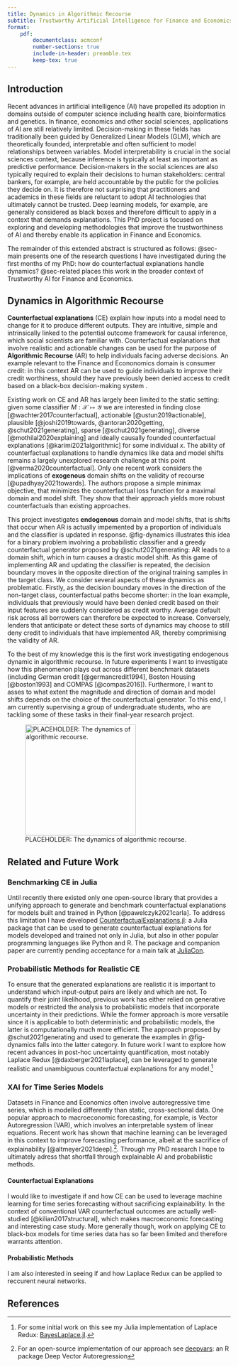 ```yaml
---
title: Dynamics in Algorithmic Recourse
subtitle: Trustworthy Artificial Intelligence for Finance and Economics
format:
    pdf:
        documentclass: acmconf
        number-sections: true
        include-in-header: preamble.tex
        keep-tex: true
---
```


## Introduction

Recent advances in artificial intelligence (AI) have propelled its adoption in domains outside of computer science including health care, bioinformatics and genetics. In finance, economics and other social sciences, applications of AI are still relatively limited. Decision-making in these fields has traditionally been guided by Generalized Linear Models (GLM), which are theoretically founded, interpretable and often sufficient to model relationships between variables. Model interpretability is crucial in the social sciences context, because inference is typically at least as important as predictive performance. Decision-makers in the social sciences are also typically required to explain their decisions to human stakeholders: central bankers, for example, are held accountable by the public for the policies they decide on. It is therefore not surprising that practitioners and academics in these fields are reluctant to adopt AI technologies that ultimately cannot be trusted. Deep learning models, for example, are generally considered as black boxes and therefore difficult to apply in a context that demands explanations. This PhD project is focused on exploring and developing methodologies that improve the trustworthiness of AI and thereby enable its application in Finance and Economics. 

The remainder of this extended abstract is structured as follows: @sec-main presents one of the research questions I have investigated during the first months of my PhD: how do counterfactual explanations handle dynamics? @sec-related places this work in the broader context of Trustworthy AI for Finance and Economics.

## Dynamics in Algorithmic Recourse {#sec-main}

**Counterfactual explanations** (CE) explain how inputs into a model need to change for it to produce different outputs. They are intuitive, simple and intrinsically linked to the potential outcome framework for causal inference, which social scientists are familiar with. Counterfactual explanations that involve realistic and actionable changes can be used for the purpose of **Algorithmic Recourse** (AR) to help individuals facing adverse decisions. An example relevant to the Finance and Econonomics domain is consumer credit: in this context AR can be used to guide individuals to improve their credit worthiness, should they have previously been denied access to credit based on a black-box decision-making system . 

Existing work on CE and AR has largely been limited to the static setting: given some classifier $M: \mathcal{X} \mapsto \mathcal{Y}$ we are interested in finding close [@wachter2017counterfactual], actionable [@ustun2019actionable], plausible [@joshi2019towards, @antoran2020getting, @schut2021generating], sparse [@schut2021generating], diverse [@mothilal2020explaining] and ideally causally founded counterfactual explanations [@karimi2021algorithmic] for some individual $x$. The ability of counterfactual explanations to handle dynamics like data and model shifts remains a largely unexplored research challenge at this point [@verma2020counterfactual]. Only one recent work considers the implications of **exogenous** domain shifts on the validity of recourse [@upadhyay2021towards]. The authors propose a simple minimax objective, that minimizes the counterfactual loss function for a maximal domain and model shift. They show that their approach yields more robust counterfactuals than existing approaches. 

This project investigates **endogenous** domain and model shifts, that is shifts that occur when AR is actually impemented by a proportion of individuals and the classifier is updated in response. @fig-dynamics illustrates this idea for a binary problem involving a probabilistic classifier and a greedy counterfactual generator proposed by @schut2021generating: AR leads to a domain shift, which in turn causes a drastic model shift. As this game of implementing AR and updating the classifier is repeated, the decision boundary moves in the opposite direction of the original training samples in the target class. We consider several aspects of these dynamics as problematic. Firstly, as the decision boundary moves in the direction of the non-target class, counterfactual paths become shorter: in the loan example, individuals that previously would have been denied credit based on their input features are suddenly considered as credit worthy. Average default risk across all borrowers can therefore be expected to increase. Conversely, lenders that anticipate or detect these sorts of dynamics may choose to still deny credit to individuals that have implemented AR, thereby comprimising the validity of AR. 

To the best of my knowledge this is the first work investigating endogenous dynamic in algorithmic recourse. In future experiments I want to investigate how this phenomenon plays out across different benchmark datasets (including German credit [@germancredit1994], Boston Housing [@boston1993] and COMPAS [@compas2016]). Furthermore, I want to asses to what extent the magnitude and direction of domain and model shifts depends on the choice of the counterfactual generator. To this end, I am currently supervising a group of undergraduate students, who are tackling some of these tasks in their final-year research project. 

![PLACEHOLDER: The dynamics of algorithmic recourse.](www/dynamics.png){#fig-dynamics fig.pos="h" width=250px}

## Related and Future Work {#sec-related}

### Benchmarking CE in Julia

Until recently there existed only one open-source library that provides a unifying approach to generate and benchmark counterfactual explanations for models built and trained in Python [@pawelczyk2021carla]. To address this limitation I have developed [CounterfactualExplanations.jl](https://www.paltmeyer.com/CounterfactualExplanations.jl/stable/): a Julia package that can be used to generate counterfactual explanations for models developed and trained not only in Julia, but also in other popular programming languages like Python and R. The package and companion paper are currently pending acceptance for a main talk at [JuliaCon](https://juliacon.org/2022/). 

### Probabilistic Methods for Realistic CE

To ensure that the generated explanations are realistic it is important to understand which input-output pairs are likely and which are not. To quantify their joint likelihood, previous work has either relied on generative models or restricted the analysis to probabilistic models that incorporate uncertainty in their predictions. While the former approach is more versatile since it is applicable to both deterministic and probabilistic models, the latter is computationally much more efficient. The approach proposed by @schut2021generating and used to generate the examples in @fig-dynamics falls into the latter category. In future work I want to explore how recent advances in post-hoc uncertainty quantification, most notably Laplace Redux [@daxberger2021laplace], can be leveraged to generate realistic and unambiguous counterfactual explanations for any model.^[For some initial work on this see my Julia implementation of Laplace Redux: [BayesLaplace.jl](https://www.paltmeyer.com/BayesLaplace.jl/dev/).]

### XAI for Time Series Models

Datasets in Finance and Economics often involve autoregressive time series, which is modelled differently than static, cross-sectional data. One popular approach to macroeconomic forecasting, for example, is Vector Autoregression (VAR), which involves an interpretable system of linear equations. Recent work has shown that machine learning can be leveraged in this context to improve forecasting performance, albeit at the sacrifice of explainability [@altmeyer2021deep].^[For an open-source implementation of our approach see [deepvars](https://github.com/pat-alt/deepvars): an R package Deep Vector Autoregression]. Through my PhD research I hope to ultimately adress that shortfall through explainable AI and probabilistic methods.

#### Counterfactual Explanations

I would like to investigate if and how CE can be used to leverage machine learning for time series forecasting without sacrificing explainability. In the context of conventional VAR counterfactual outcomes are actually well-studied [@kilian2017structural], which makes macroeconomic forecasting and interesting case study. More generally though, work on applying CE to black-box models for time series data has so far been limited and therefore warrants attention. 

#### Probabilistic Methods

I am also interested in seeing if and how Laplace Redux can be applied to reccurent neural networks. 

## References